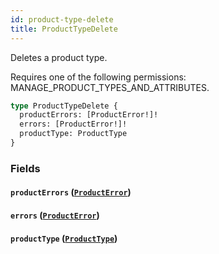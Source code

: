 ```yaml
---
id: product-type-delete
title: ProductTypeDelete
---
```



Deletes a product type. 

Requires one of the following permissions: MANAGE_PRODUCT_TYPES_AND_ATTRIBUTES.

```graphql
type ProductTypeDelete {
  productErrors: [ProductError!]!
  errors: [ProductError!]!
  productType: ProductType
}
```


### Fields

#### `productErrors` ([`ProductError`](../../../developer/api-reference/objects/product-error))




#### `errors` ([`ProductError`](../../../developer/api-reference/objects/product-error))




#### `productType` ([`ProductType`](../../../developer/api-reference/objects/product-type))






